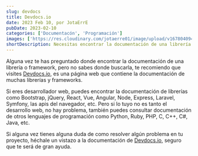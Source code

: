 ```yaml
---
slug: devdocs
title: Devdocs.io
date: 2023 Feb 10, por JotaErrE
pubDate: 2023-02-10
categories: ['Documentacón', 'Programación']
images: ['https://res.cloudinary.com/jotaerre01/image/upload/v1678040946/Portfolio/krat5nroyorvtkgayere.webp']
shortDescription: Necesitas encontrar la documentación de una librería o framework, pero no sabes donde buscarla, te recomiendo que visites Devdocs.io
---
```


Alguna vez te has preguntado donde encontrar la documentación de una librería o framework, pero no sabes donde buscarla, te recomiendo que visites [Devdocs.io](https://devdocs.io/), es una página web que contiene la documentación de muchas librerías y frameworks.

Si eres desarrollador web, puedes encontrar la documentación de librerías como Bootstrap, jQuery, React, Vue, Angular, Node, Express, Laravel, Symfony, las apis del navegador, etc. Pero si lo tuyo no es tanto el desarrollo web, no hay problema, también puedes consultar documentación de otros lenguajes de programación como Python, Ruby, PHP, C, C++, C#, Java, etc.

Si alguna vez tienes alguna duda de como resolver algún problema en tu proyecto, héchale un vistazo a la documentación de [Devdocs.io](https://devdocs.io 'link'), seguro que te será de gran ayuda.
